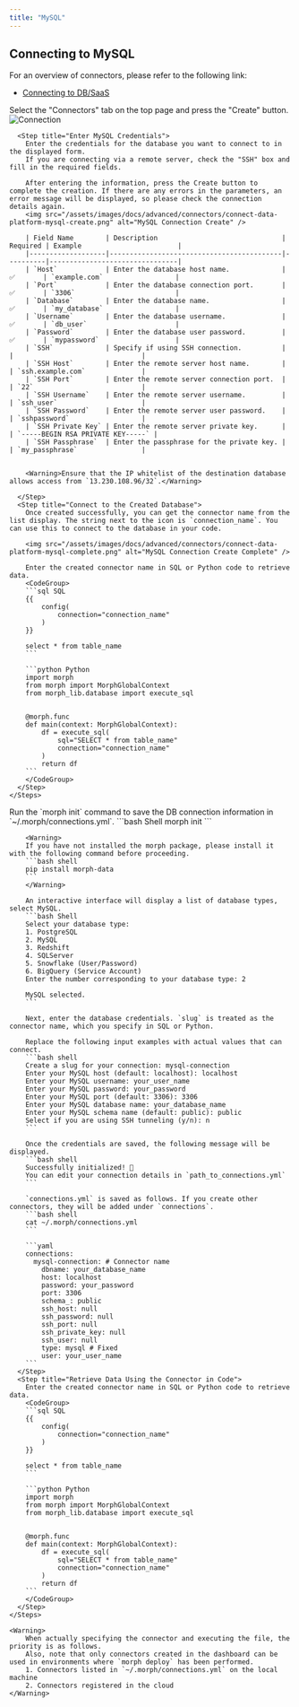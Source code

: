 ```yaml
---
title: "MySQL"
---
```


## Connecting to MySQL

For an overview of connectors, please refer to the following link:

- [Connecting to DB/SaaS](/docs/en/develop/guides/integration)

<Tabs>
  <Tab title="Dashboard">
    <Steps>
      <Step title="Create a Connector">
        Select the "Connectors" tab on the top page and press the "Create" button.
        <img src="/assets/images/docs/advanced/connectors/connect-data-platform-connection.png" alt="Connection" />
      </Step>

      <Step title="Enter MySQL Credentials">
        Enter the credentials for the database you want to connect to in the displayed form.
        If you are connecting via a remote server, check the "SSH" box and fill in the required fields.

        After entering the information, press the Create button to complete the creation. If there are any errors in the parameters, an error message will be displayed, so please check the connection details again.
        <img src="/assets/images/docs/advanced/connectors/connect-data-platform-mysql-create.png" alt="MySQL Connection Create" />

        | Field Name        | Description                               | Required | Example                        |
        |-------------------|-------------------------------------------|----------|--------------------------------|
        | `Host`            | Enter the database host name.             | ✅       | `example.com`                  |
        | `Port`            | Enter the database connection port.       | ✅       | `3306`                         |
        | `Database`        | Enter the database name.                  | ✅       | `my_database`                  |
        | `Username`        | Enter the database username.              | ✅       | `db_user`                      |
        | `Password`        | Enter the database user password.         | ✅       | `mypassword`                   |
        | `SSH`             | Specify if using SSH connection.          |          |                                |
        | `SSH Host`        | Enter the remote server host name.        |          | `ssh.example.com`              |
        | `SSH Port`        | Enter the remote server connection port.  |          | `22`                           |
        | `SSH Username`    | Enter the remote server username.         |          | `ssh_user`                     |
        | `SSH Password`    | Enter the remote server user password.    |          | `sshpassword`                  |
        | `SSH Private Key` | Enter the remote server private key.      |          | `-----BEGIN RSA PRIVATE KEY-----` |
        | `SSH Passphrase`  | Enter the passphrase for the private key. |          | `my_passphrase`                |


        <Warning>Ensure that the IP whitelist of the destination database allows access from `13.230.108.96/32`.</Warning>

      </Step>
      <Step title="Connect to the Created Database">
        Once created successfully, you can get the connector name from the list display. The string next to the icon is `connection_name`. You can use this to connect to the database in your code.

        <img src="/assets/images/docs/advanced/connectors/connect-data-platform-mysql-complete.png" alt="MySQL Connection Create Complete" />

        Enter the created connector name in SQL or Python code to retrieve data.
        <CodeGroup>
        ```sql SQL
        {{
            config(
                connection="connection_name"
            )
        }}

        select * from table_name
        ```

        ```python Python
        import morph
        from morph import MorphGlobalContext
        from morph_lib.database import execute_sql


        @morph.func
        def main(context: MorphGlobalContext):
            df = execute_sql(
                sql="SELECT * from table_name"
                connection="connection_name"
            )
            return df
        ```
        </CodeGroup>
      </Step>
    </Steps>

  </Tab>
  <Tab title="Local Version">
    <Steps>
      <Step title="Run the morph init Command">
        Run the `morph init` command to save the DB connection information in `~/.morph/connections.yml`.
        ```bash Shell
        morph init
        ```

        <Warning>
        If you have not installed the morph package, please install it with the following command before proceeding.
        ```bash shell
        pip install morph-data
        ```
        </Warning>

        An interactive interface will display a list of database types, select MySQL.
        ```bash Shell
        Select your database type:
        1. PostgreSQL
        2. MySQL
        3. Redshift
        4. SQLServer
        5. Snowflake (User/Password)
        6. BigQuery (Service Account)
        Enter the number corresponding to your database type: 2

        MySQL selected.
        ```

        Next, enter the database credentials. `slug` is treated as the connector name, which you specify in SQL or Python.

        Replace the following input examples with actual values that can connect.
        ```bash shell
        Create a slug for your connection: mysql-connection
        Enter your MySQL host (default: localhost): localhost
        Enter your MySQL username: your_user_name
        Enter your MySQL password: your_password
        Enter your MySQL port (default: 3306): 3306
        Enter your MySQL database name: your_database_name
        Enter your MySQL schema name (default: public): public
        Select if you are using SSH tunneling (y/n): n
        ```

        Once the credentials are saved, the following message will be displayed.
        ```bash shell
        Successfully initialized! 🎉
        You can edit your connection details in `path_to_connections.yml`
        ```

        `connections.yml` is saved as follows. If you create other connectors, they will be added under `connections`.
        ```bash shell
        cat ~/.morph/connections.yml
        ```

        ```yaml
        connections:
          mysql-connection: # Connector name
            dbname: your_database_name
            host: localhost
            password: your_password
            port: 3306
            schema_: public
            ssh_host: null
            ssh_password: null
            ssh_port: null
            ssh_private_key: null
            ssh_user: null
            type: mysql # Fixed
            user: your_user_name
        ```
      </Step>
      <Step title="Retrieve Data Using the Connector in Code">
        Enter the created connector name in SQL or Python code to retrieve data.
        <CodeGroup>
        ```sql SQL
        {{
            config(
                connection="connection_name"
            )
        }}

        select * from table_name
        ```

        ```python Python
        import morph
        from morph import MorphGlobalContext
        from morph_lib.database import execute_sql


        @morph.func
        def main(context: MorphGlobalContext):
            df = execute_sql(
                sql="SELECT * from table_name"
                connection="connection_name"
            )
            return df
        ```
        </CodeGroup>
      </Step>
    </Steps>

    <Warning>
        When actually specifying the connector and executing the file, the priority is as follows.
        Also, note that only connectors created in the dashboard can be used in environments where `morph deploy` has been performed.
        1. Connectors listed in `~/.morph/connections.yml` on the local machine
        2. Connectors registered in the cloud
    </Warning>

  </Tab>
</Tabs>

